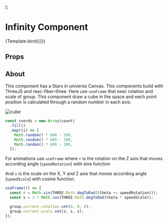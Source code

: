 
<Meta title="Components/ThreeJS/Infinity" component={Infinity} />

  <div
    style={{
      position: "absolute",
      top: 0,
      left: 0,
      width: "100%",
      height: "100%",
    }}
  >
    <Infinity {...args} />
  </div>
);

# Infinity Component

<Canvas>
  <Story name="Infinity background" args={{}}>
    {Template.bind({})}
  </Story>
</Canvas>

## Props

<ArgsTable of={Infinity} />

## About

This component has a Stars in universe Canvas. This components build with ThreeJS
and reac-fiber-three. Here use `useFrame` that exec rotation and scale of group.
This component draw a cube in the space and each point position is calculated through a random number in each axis:

<img
  src="https://res.cloudinary.com/dzh1db41l/image/upload/v1613010902/cube_cux0qt.png"
  alt="cube"
/>

```js
const coords = new Array(count)
  .fill()
  .map((i) => [
    Math.random() * 600 - 300,
    Math.random() * 600 - 300,
    Math.random() * 600 - 300,
  ]);
```

For animations use `useFrame` where `r` is the rotation on the Z axis that moves according angle (`speedRotation`) with sine function

And `s` is the scale on the X, Y and Z axis that moves according angle (`speedScale`) with cosine function.

```js
useFrame(() => {
  const r = Math.sin(THREE.Math.degToRad((theta += speedRotation)));
  const s = 3 * Math.cos(THREE.Math.degToRad(theta * speedScale));

  group.current.rotation.set(0, 0, r);
  group.current.scale.set(s, s, s);
});
```
